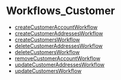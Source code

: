 
# Workflows\_Customer

- [createCustomerAccountWorkflow](../../functions/core_flows.createCustomerAccountWorkflow/page.mdx)
- [createCustomerAddressesWorkflow](../../functions/core_flows.createCustomerAddressesWorkflow/page.mdx)
- [createCustomersWorkflow](../../functions/core_flows.createCustomersWorkflow/page.mdx)
- [deleteCustomerAddressesWorkflow](../../functions/core_flows.deleteCustomerAddressesWorkflow/page.mdx)
- [deleteCustomersWorkflow](../../functions/core_flows.deleteCustomersWorkflow/page.mdx)
- [removeCustomerAccountWorkflow](../../functions/core_flows.removeCustomerAccountWorkflow/page.mdx)
- [updateCustomerAddressesWorkflow](../../functions/core_flows.updateCustomerAddressesWorkflow/page.mdx)
- [updateCustomersWorkflow](../../functions/core_flows.updateCustomersWorkflow/page.mdx)
